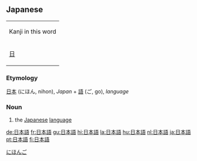 ==Japanese==
{| align="right" border="0" cellpadding="4" cellspacing="0" style="border:1px solid #aaaaaa; margin-left:5px; margin-right:10px; font-size:8pt; text-align:center;" rules="all" frame="box"
| colspan="4" bgcolor="#f9f9f9" | Kanji in this word
|- style="font-size:12pt;"
! [[日]] || [[本]] || [[語]]
|}
===Etymology===
[[日本]] (にほん, nihon), ''Japan'' + [[語]] (ご, go), ''language''
===Noun===
{{janoun|[[にほんご]]|[[nihongo]]}}
# the [[Japanese]] [[language]]


[[Category:Japanese language|にほんご]]
[[de:日本語]]
[[fr:日本語]]
[[gu:日本語]]
[[hi:日本語]]
[[la:日本語]]
[[hu:日本語]]
[[nl:日本語]]
[[ja:日本語]]
[[pt:日本語]]
[[fi:日本語]]